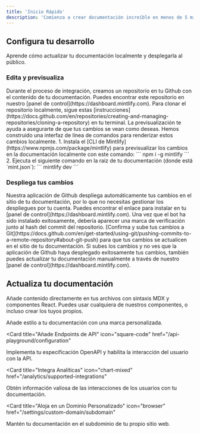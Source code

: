 ```yaml
---
title: 'Inicio Rápido'
description: 'Comienza a crear documentación increíble en menos de 5 minutos'
---
```


## Configura tu desarrollo

Aprende cómo actualizar tu documentación localmente y desplegarla al público.

### Edita y previsualiza

<AccordionGroup>
  <Accordion icon="github" title="Clona tu documentación localmente">
    Durante el proceso de integración, creamos un repositorio en tu Github con
    el contenido de tu documentación. Puedes encontrar este repositorio en nuestro
    [panel de control](https://dashboard.mintlify.com). Para clonar el repositorio
    localmente, sigue estas
    [instrucciones](https://docs.github.com/en/repositories/creating-and-managing-repositories/cloning-a-repository)
    en tu terminal.
  </Accordion>
  <Accordion icon="rectangle-terminal" title="Previsualiza los cambios">
    La previsualización te ayuda a asegurarte de que tus cambios se vean como deseas. Hemos construido una
    interfaz de línea de comandos para renderizar estos cambios localmente. 1. Instala el
    [CLI de Mintlify](https://www.npmjs.com/package/mintlify) para previsualizar los
    cambios en la documentación localmente con este comando: ``` npm i -g mintlify ```
    2. Ejecuta el siguiente comando en la raíz de tu documentación (donde
    está `mint.json`): ``` mintlify dev ```
  </Accordion>
</AccordionGroup>

### Despliega tus cambios

<AccordionGroup>

<Accordion icon="message-bot" title="Instala nuestra aplicación de Github">
  Nuestra aplicación de Github despliega automáticamente tus cambios en el sitio de tu documentación, por lo que
  no necesitas gestionar los despliegues por tu cuenta. Puedes encontrar el enlace para instalar en
  tu [panel de control](https://dashboard.mintlify.com). Una vez que el bot ha sido
  instalado exitosamente, debería aparecer una marca de verificación junto al hash del commit
  del repositorio.
</Accordion>
<Accordion icon="rocket" title="Sube tus cambios">
  [Confirma y sube tus cambios a
  Git](https://docs.github.com/en/get-started/using-git/pushing-commits-to-a-remote-repository#about-git-push)
  para que tus cambios se actualicen en el sitio de tu documentación. Si subes los cambios y no ves que
  la aplicación de Github haya desplegado exitosamente tus cambios, también puedes
  actualizar tu documentación manualmente a través de nuestro [panel de control](https://dashboard.mintlify.com).
</Accordion>

</AccordionGroup>

## Actualiza tu documentación

Añade contenido directamente en tus archivos con sintaxis MDX y componentes React. Puedes usar cualquiera de nuestros componentes, o incluso crear los tuyos propios.

<CardGroup>

<Card title="Estiliza tu Documentación" icon="paintbrush" href="/settings/global">
  Añade estilo a tu documentación con una marca personalizada.
</Card>

<Card
  title="Añade Endpoints de API"
  icon="square-code"
  href="/api-playground/configuration"
>
  Implementa tu especificación OpenAPI y habilita la interacción del usuario con la API.
</Card>

<Card
  title="Integra Analíticas"
  icon="chart-mixed"
  href="/analytics/supported-integrations"
>
  Obtén información valiosa de las interacciones de los usuarios con tu documentación.
</Card>

<Card
  title="Aloja en un Dominio Personalizado"
  icon="browser"
  href="/settings/custom-domain/subdomain"
>
  Mantén tu documentación en el subdominio de tu propio sitio web.
</Card>

</CardGroup>